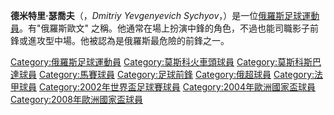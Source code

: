{{unreferenced|time=2009-07-11T07:41:14+00:00}}
{{noteTA
|G1=Football
|G2=uefa
}}
{{Football player infobox
| playername         = 德米特里·瑟喬夫<br />'' Dmitri Sychev ''
| image                = Dmitri Sychev 2013.jpg
| image_size           = 180px
| fullname           = Dmitri Sychev
| nickname           = 
| dateofbirth        = {{birth date and age|1983|10|26}}
| cityofbirth        = [[鄂木斯克|鄂木斯克]]
| countryofbirth     = [[蘇聯|蘇聯]]
| height             = {{height|meters=1.75}}
| currentclub          = 
| clubnumber           = 
| position           = [[前鋒_(足球)|前鋒]]、[[中場|中場]]
| youthyears1 = 1993–1998 | youthclubs1 = {{le|FC Dynamo Omsk||Dynamo Omsk}}
| youthyears2 = 1998–2000 | youthclubs2 = {{le|DYuSSh Smena-Zenit||Smena-Zenit Saint Petersburg}}
| years1 = 2000–2001 | clubs1 = [[坦波夫斯巴達足球會|坦波夫斯巴達]]                        | caps1 = 42  | goals1 = 9
| years2 = 2002      | clubs2 = [[莫斯科斯巴达克足球俱乐部|莫斯科斯巴达克]]                        | caps2 = 18  | goals2 = 9
| years3 = 2002–2003 | clubs3 = [[马赛奥林匹克|马赛]]                        | caps3 = 33  | goals3 = 5
| years4 = 2004–2016 | clubs4 = [[莫斯科火車頭足球俱樂部|莫斯科火車頭]]                    | caps4 = 224 | goals4 = 73
| years5 = 2013      | clubs5 = → [[明斯克戴拿模足球會|明斯克戴拿模]] (loan)                   | caps5 = 10  | goals5 = 0
| years6 = 2013–2014 | clubs6 = → [[下諾夫哥羅德伏爾加足球會|下諾夫哥羅德伏爾加]] (loan) | caps6 = 16  | goals6 = 0
| years7 = 2015–2016 | clubs7 = → {{le|FC Okzhetpes||Okzhetpes}} (loan)                         | caps7 = 19  | goals7 = 3
| years8 = 2017–2018 | clubs8 = {{le|FC Kazanka Moscow||Kazanka Moscow}}                        | caps8 = 20  | goals8 = 1
| years9 = 2019      | clubs9 = [[佩歷克足球會|佩歷克]]                                        | caps9 = 0   | goals9 = 0
| nationalyears1 = 2000      | nationalteam1 = [[俄羅斯17歲以下國家足球隊|俄羅斯U-17]] | nationalcaps1 = 12 | nationalgoals1 = 14
| nationalyears2 = 2002      | nationalteam2 = [[俄羅斯19歲以下國家足球隊|俄羅斯U-19]] | nationalcaps2 =  7 | nationalgoals2 =  6
| nationalyears3 = 2003      | nationalteam3 = [[俄羅斯21歲以下國家足球隊|俄羅斯U-21]] | nationalcaps3 =  1 | nationalgoals3 =  1
| nationalyears4 = 2002–2010 | nationalteam4 = [[俄羅斯國家足球隊|俄羅斯]]               | nationalcaps4 = 47 | nationalgoals4 = 15
| pcupdate           = 2012.5.28
| ntupdate           = 2012.5.28
}}
'''德米特里·瑟喬夫'''（{{lang-ru|'''Дми́трий Евге́ньевич Сычёв'''}}，''Dmitriy Yevgenyevich Sychyov''，{{bd|1983年|10月26日}}）是一位[[俄羅斯|俄羅斯]][[足球|足球]][[運動員|運動員]]。有"俄羅斯歐文" 之稱。他通常在場上扮演中鋒的角色，不過也能司職影子前鋒或進攻型中場。他被認為是俄羅斯最危險的前鋒之一。

{{2008年歐洲足球錦標賽俄羅斯參賽名單}}

{{DEFAULTSORT:Sychev, Dmitri}}
[[Category:俄羅斯足球運動員|Category:俄羅斯足球運動員]]
[[Category:莫斯科火車頭球員|Category:莫斯科火車頭球員]]
[[Category:莫斯科斯巴達球員|Category:莫斯科斯巴達球員]]
[[Category:馬賽球員|Category:馬賽球員]]
[[Category:足球前鋒|Category:足球前鋒]]
[[Category:俄超球員|Category:俄超球員]]
[[Category:法甲球員|Category:法甲球員]]
[[Category:2002年世界盃足球賽球員|Category:2002年世界盃足球賽球員]]
[[Category:2004年歐洲國家盃球員|Category:2004年歐洲國家盃球員]]
[[Category:2008年歐洲國家盃球員|Category:2008年歐洲國家盃球員]]